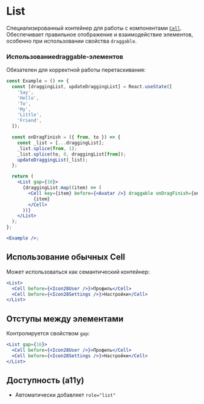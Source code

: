 <Overview>

# List

Специализированный контейнер для работы с компонентами [`Cell`](#!/Cell). Обеспечивает правильное отображение и взаимодействие элементов, особенно при использовании свойства `draggable`.

</Overview>

### Использованиеdraggable-элементов

Обязателен для корректной работы перетаскивания:

```jsx
const Example = () => {
  const [draggingList, updateDraggingList] = React.useState([
    'Say',
    'Hello',
    'To',
    'My',
    'Little',
    'Friend',
  ]);

  const onDragFinish = ({ from, to }) => {
    const _list = [...draggingList];
    _list.splice(from, 1);
    _list.splice(to, 0, draggingList[from]);
    updateDraggingList(_list);
  };

  return (
    <List gap={10}>
      {draggingList.map((item) => (
        <Cell key={item} before={<Avatar />} draggable onDragFinish={onDragFinish}>
          {item}
        </Cell>
      ))}
    </List>
  );
};

<Example />;
```

## Использование обычных Cell

Может использоваться как семантический контейнер:

```jsx
<List>
  <Cell before={<Icon28User />}>Профиль</Cell>
  <Cell before={<Icon28Settings />}>Настройки</Cell>
</List>
```

## Отступы между элементами

Контролируется свойством `gap`:

```jsx
<List gap={16}>
  <Cell before={<Icon28User />}>Профиль</Cell>
  <Cell before={<Icon28Settings />}>Настройки</Cell>
</List>
```

## Доступность (a11y)

- Автоматически добавляет `role="list"`
